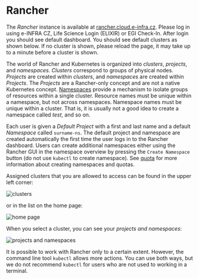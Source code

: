 # Rancher

The _Rancher_ instance is available at [rancher.cloud.e-infra.cz](https://rancher.cloud.e-infra.cz). Please log in using e-INFRA CZ, Life Science Login (ELIXIR) or EGI Check-In.
After login you should see default dashboard. You should see default clusters as shown below. If no cluster is shown, please reload the page, it may take up to a minute before a cluster is shown.

The world of Rancher and Kubernetes is organized into *clusters*, *projects*, and *namespaces*. *Clusters* correspond to groups of physical nodes. *Projects* are created within *clusters*, and *namespaces* are created within *Projects*. The *Projects* are a Rancher-only concept and are not a native Kubernetes concept. [Namespaces](https://kubernetes.io/docs/concepts/overview/working-with-objects/namespaces/) provide a mechanism to isolate groups of resources within a single cluster. Resource names must be unique within a namespace, but not across namespaces. Namespace names must be unique within a cluster. That is, it is usually not a good idea to create a namespace called *test*, and so on.

Each user is given a *Default Project* with a first and last name and a default *Namespace* called `surname-ns`. The default project and namespace are created automatically the first time the user logs in to the Rancher dashboard. Users can create additional namespaces either using the Rancher GUI in the namespace overview by pressing the `Create Namespace` button (do not use `kubectl` to create namespace). See [quota](quotas) for more information about creating namespaces and quotas.

Assigned clusters that you are allowed to access can be found in the upper left corner:

![clusters](/img/ceritsc/cluster1.jpg)

or in the list on the home page:

![home page](/img/ceritsc/cluster2.jpg)

When you select a cluster, you can see your *projects and namespaces*:

![projects and namespaces](/img/ceritsc/projects.jpg)

It is possible to work with Rancher only to a certain extent. However, the command line tool `kubectl` allows more actions. You can use both ways, but we do not recommend `kubectl` for users who are not used to working in a terminal.
